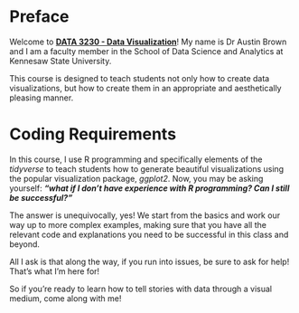 # Preface {.unnumbered}

Welcome to [**DATA 3230 - Data Visualization**]{.underline}! My name is Dr Austin Brown and I am a faculty member in the School of Data Science and Analytics at Kennesaw State University.

This course is designed to teach students not only how to create data visualizations, but how to create them in an appropriate and aesthetically pleasing manner.

# Coding Requirements

In this course, I use R programming and specifically elements of the *tidyverse* to teach students how to generate beautiful visualizations using the popular visualization package, *ggplot2*. Now, you may be asking yourself: ***"what if I don't have experience with R programming? Can I still be successful?"***

The answer is unequivocally, yes! We start from the basics and work our way up to more complex examples, making sure that you have all the relevant code and explanations you need to be successful in this class and beyond.

All I ask is that along the way, if you run into issues, be sure to ask for help! That's what I'm here for!

So if you're ready to learn how to tell stories with data through a visual medium, come along with me!
